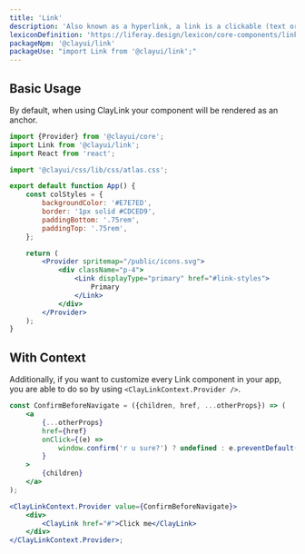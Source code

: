 ```yaml
---
title: 'Link'
description: 'Also known as a hyperlink, a link is a clickable (text or image) element used for navigation purposes.'
lexiconDefinition: 'https://liferay.design/lexicon/core-components/link/'
packageNpm: '@clayui/link'
packageUse: "import Link from '@clayui/link';"
---
```


## Basic Usage

By default, when using ClayLink your component will be rendered as an anchor.

```jsx preview
import {Provider} from '@clayui/core';
import Link from '@clayui/link';
import React from 'react';

import '@clayui/css/lib/css/atlas.css';

export default function App() {
	const colStyles = {
		backgroundColor: '#E7E7ED',
		border: '1px solid #CDCED9',
		paddingBottom: '.75rem',
		paddingTop: '.75rem',
	};

	return (
		<Provider spritemap="/public/icons.svg">
			<div className="p-4">
				<Link displayType="primary" href="#link-styles">
					Primary
				</Link>
			</div>
		</Provider>
	);
}
```

## With Context

Additionally, if you want to customize every Link component in your app, you are able to do so by using `<ClayLinkContext.Provider />`.

```jsx
const ConfirmBeforeNavigate = ({children, href, ...otherProps}) => (
	<a
		{...otherProps}
		href={href}
		onClick={(e) =>
			window.confirm('r u sure?') ? undefined : e.preventDefault()
		}
	>
		{children}
	</a>
);

<ClayLinkContext.Provider value={ConfirmBeforeNavigate}>
	<div>
		<ClayLink href="#">Click me</ClayLink>
	</div>
</ClayLinkContext.Provider>;
```

